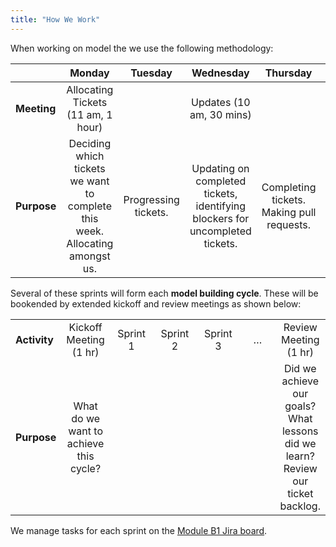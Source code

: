 ```yaml
---
title: "How We Work"
---
```


When working on model the we use the following methodology:

| | Monday | Tuesday | Wednesday | Thursday | Friday |
|---|:---:|:---:|:---:|:---:|:---:|
| **Meeting** | Allocating Tickets (11 am, 1 hour) | | Updates (10 am, 30 mins) | | Sprint Review (3:30 pm, 30 mins) |
| **Purpose** | Deciding which tickets we want to complete this week. Allocating amongst us. | Progressing tickets. | Updating on completed tickets, identifying blockers for uncompleted tickets. | Completing tickets. Making pull requests. | Reviewing completed tickets. Demonstrating working code and a look forward to next week. |

Several of these sprints will form each **model building cycle**. These will be bookended by extended kickoff and review meetings as shown below:

||||||||
|---|:---:|:---:|:---:|:---:|:---:|:---:|
| **Activity** | Kickoff Meeting (1 hr) | Sprint 1 | Sprint 2 | Sprint 3 | ... | Review Meeting (1 hr) |
| **Purpose** | What do we want to achieve this cycle? ||||| Did we achieve our goals? What lessons did we learn? Review our ticket backlog. |

We manage tasks for each sprint on the [Module B1 Jira board](https://eaflood.atlassian.net/jira/software/projects/B1/boards/1483).